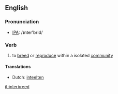 ==English==
=== Pronunciation ===
*[[w:IPA|IPA]]: /ɪnter'brid/

=== Verb ===
{{irregverb|'''to interbreed'''|'''[[interbreeds]]'''|'''[[interbred]]'''|'''[[interbred]]'''|'''[[interbreeding]]'''}}

# to [[breed]] or [[reproduce]] within a isolated [[community]]

==== Translations ====
*Dutch: [[inteelten]]

[[it:interbreed]]